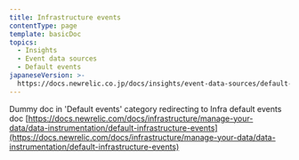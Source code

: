```yaml
---
title: Infrastructure events
contentType: page
template: basicDoc
topics:
  - Insights
  - Event data sources
  - Default events
japaneseVersion: >-
  https://docs.newrelic.co.jp/docs/insights/event-data-sources/default-events/infrastructure-events
---
```


Dummy doc in 'Default events' category redirecting to Infra default events doc [https://docs.newrelic.com/docs/infrastructure/manage-your-data/data-instrumentation/default-infrastructure-events](https://docs.newrelic.com/docs/infrastructure/manage-your-data/data-instrumentation/default-infrastructure-events)
